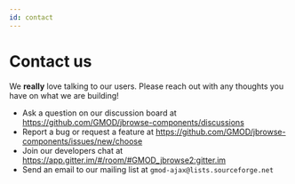 ```yaml
---
id: contact
---
```




# Contact us

We **really** love talking to our users. Please reach out with any thoughts you
have on what we are building!

<GoogleCalendarScheduleFunction/>

- Ask a question on our discussion board at
  https://github.com/GMOD/jbrowse-components/discussions
- Report a bug or request a feature at
  https://github.com/GMOD/jbrowse-components/issues/new/choose
- Join our developers chat at
  https://app.gitter.im/#/room/#GMOD_jbrowse2:gitter.im
- Send an email to our mailing list at `gmod-ajax@lists.sourceforge.net`

